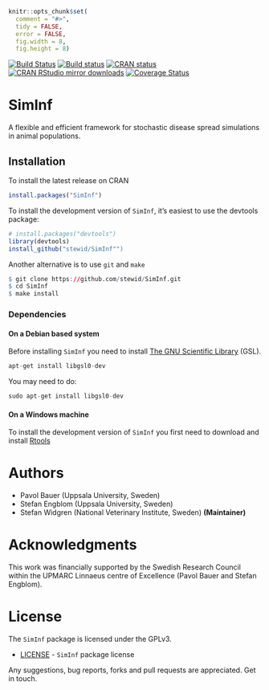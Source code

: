 ```r
knitr::opts_chunk$set(
  comment = "#>",
  tidy = FALSE,
  error = FALSE,
  fig.width = 8,
  fig.height = 8)
```

[![Build Status](https://travis-ci.org/stewid/SimInf.svg)](https://travis-ci.org/stewid/SimInf)
[![Build status](https://ci.appveyor.com/api/projects/status/pe68xiu1anxvet2n?svg=true)](https://ci.appveyor.com/project/stewid/SimInf)
[![CRAN status](http://www.r-pkg.org/badges/version/SimInf)](http://cran.r-project.org/web/packages/SimInf/index.html)
[![CRAN RStudio mirror downloads](http://cranlogs.r-pkg.org/badges/last-month/SimInf)](http://cran.r-project.org/web/packages/SimInf/index.html)
[![Coverage Status](https://coveralls.io/repos/stewid/SimInf/badge.svg?branch=master&service=github)](https://coveralls.io/github/stewid/SimInf?branch=master)

# SimInf

A flexible and efficient framework for stochastic disease spread
simulations in animal populations.

## Installation

To install the latest release on CRAN

```r
install.packages("SimInf")
```

To install the development version of `SimInf`, it's easiest to use
the devtools package:

```r
# install.packages("devtools")
library(devtools)
install_github("stewid/SimInf"")
```

Another alternative is to use `git` and `make`

```r
$ git clone https://github.com/stewid/SimInf.git
$ cd SimInf
$ make install
```

### Dependencies

#### On a Debian based system

Before installing `SimInf` you need to install
[The GNU Scientific Library](http://www.gnu.org/software/gsl/) (GSL).

```r
apt-get install libgsl0-dev
```

You may need to do:
```r
sudo apt-get install libgsl0-dev
```

#### On a Windows machine

To install the development version of `SimInf` you first need to
download and install
[Rtools](http://cran.r-project.org/bin/windows/Rtools/)

# Authors

* Pavol Bauer (Uppsala University, Sweden)
* Stefan Engblom (Uppsala University, Sweden)
* Stefan Widgren (National Veterinary Institute, Sweden) **(Maintainer)**

# Acknowledgments

This work was financially supported by the Swedish Research Council
within the UPMARC Linnaeus centre of Excellence (Pavol Bauer and
Stefan Engblom).

# License

The `SimInf` package is licensed under the GPLv3.

- [LICENSE](LICENSE) - `SimInf` package license

Any suggestions, bug reports, forks and pull requests are
appreciated. Get in touch.
